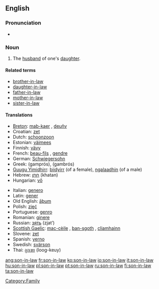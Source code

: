 ==English==

===Pronunciation===
*{{audio|en-us-son-in-law.ogg|Audio (US)}}

===Noun===
{{en-noun|sg=[[son]]-[[in-law]]|pl=sons-in-law}}

# The [[husband]] of one's [[daughter]].

====Related terms====
*[[brother-in-law]]
*[[daughter-in-law]]
*[[father-in-law]]
*[[mother-in-law]]
*[[sister-in-law]]

====Translations====
{{trans-top|son-in-law}}
*[[Breton]]: [[mab-kaer]] {{m}}, [[deuñv]] {{m}}
*Croatian: [[zet]]
*Dutch: [[schoonzoon]] {{m}}
*Estonian: [[väimees]]
*Finnish: [[vävy]]
*French: [[beau-fils]] {{m}}, [[gendre]] {{m}}
*German: [[Schwiegersohn]] {{m}}
*Greek: {{t|el|γαμπρός|m|}} (gamprós), {{t|el|γαμβρός|m|}} (gambrós)
*[[Guugu Yimidhirr]]: [[biidyirr]] (of a female), [[ngalaadhin]] (of a male)
*Hebrew: [[חתן|חָתָן]] (khatan) {{m}}
*Hungarian: [[vő]]
{{trans-mid}}
*Italian: [[genero]] {{m}}
*Latin: [[gener]] {{m}}
*Old English: [[aþum|āþum]] {{m}}
*Polish: [[zięć]] {{m}}
*Portuguese: [[genro]] {{m}}
*Romanian: [[ginere]] {{m}}
*Russian: [[зять]] (zjat’) {{m}}
*[[Scottish Gaelic]]: [[mac-cèile]] {{m}}, [[ban-sgoth]] {{m}}, [[cliamhainn]] {{m}}
*Slovene: [[zet]] {{m}}
*Spanish: [[yerno]] {{m}}
*Swedish: [[svärson]] {{c}}
*Thai: [[ลูกเขย]] (loog-keuy)
{{trans-bottom}}

[[Category:Family]]

[[ang:son-in-law]]
[[fr:son-in-law]]
[[ko:son-in-law]]
[[io:son-in-law]]
[[it:son-in-law]]
[[hu:son-in-law]]
[[pl:son-in-law]]
[[pt:son-in-law]]
[[ru:son-in-law]]
[[fi:son-in-law]]
[[ta:son-in-law]]